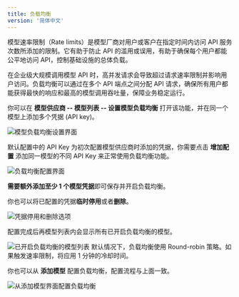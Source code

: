```yaml
---
title: 负载均衡
version: '简体中文'
---
```


模型速率限制（Rate limits）是模型厂商对用户或客户在指定时间内访问 API 服务次数所添加的限制。它有助于防止 API 的滥用或误用，有助于确保每个用户都能公平地访问 API，控制基础设施的总体负载。

在企业级大规模调用模型 API 时，高并发请求会导致超过请求速率限制并影响用户访问。负载均衡可以通过在多个 API 端点之间分配 API 请求，确保所有用户都能获得最快的响应和最高的模型调用吞吐量，保障业务稳定运行。

你可以在 **模型供应商 -- 模型列表 -- 设置模型负载均衡** 打开该功能，并在同一个模型上添加多个凭据 (API key)。

<Frame caption="模型负载均衡" width="563">
  <img src="/zh-cn/user-guide/.gitbook/assets/load-balancing.png" alt="模型负载均衡设置界面" />
</Frame>

默认配置中的 API Key 为初次配置模型供应商时添加的凭据，你需要点击 **增加配置** 添加同一模型的不同 API Key 来正常使用负载均衡功能。

<Frame caption="配置负载均衡" width="563">
  <img src="/zh-cn/user-guide/.gitbook/assets/load-balancing-1.png" alt="负载均衡配置界面" />
</Frame>

**需要额外添加至少 1 个模型凭据**即可保存并开启负载均衡。

你也可以将已配置的凭据**临时停用**或者**删除**。

<Frame caption="凭据管理" width="563">
  <img src="/zh-cn/user-guide/.gitbook/assets/load-balancing-3.png" alt="凭据停用和删除选项" />
</Frame>

配置完成后再模型列表内会显示所有已开启负载均衡的模型。

<Frame caption="开启负载均衡" width="563">
  <img src="/zh-cn/user-guide/.gitbook/assets/load-balancing-4.png" alt="已开启负载均衡的模型列表" />
</Frame>

<Tip>
默认情况下，负载均衡使用 Round-robin 策略。如果触发速率限制，将应用 1 分钟的冷却时间。
</Tip>

你也可以从 **添加模型** 配置负载均衡，配置流程与上面一致。

<Frame caption="从添加模型配置负载均衡" width="563">
  <img src="/zh-cn/user-guide/.gitbook/assets/load-balancing-5.png" alt="从添加模型界面配置负载均衡" />
</Frame>
